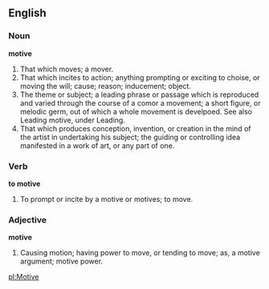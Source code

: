 ==English==

===Noun===

'''motive'''

#That which moves; a mover.
#That which incites to action; anything prompting or exciting to choise, or moving the will; cause; reason; inducement; object.
#The theme or subject; a leading phrase or passage which is reproduced and varied through the course of a comor a movement; a short figure, or melodic germ, out of which a whole movement is develpoed. See also Leading motive, under Leading.
#That which produces conception, invention, or creation in the mind of the artist in undertaking his subject; the guiding or controlling idea manifested in a work of art, or any part of one.

===Verb===

'''to motive'''

#To prompt or incite by a motive or motives; to move.

===Adjective===

'''motive'''

#Causing motion; having power to move, or tending to move; as, a motive argument; motive power.

[[pl:Motive]]